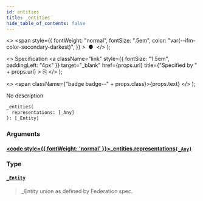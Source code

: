 ```yaml
---
id: entities
title: _entities
hide_table_of_contents: false
---
```


  <>
    <span
      style={{
        fontWeight: "normal",
        fontSize: ".5em",
        color: "var(--ifm-color-secondary-darkest)",
      }}
    >
      &nbsp;●&nbsp;
    </span>
  </>
);

  <>
    Specification
    <a
      className="link"
      style={{ fontSize: "1.5em", paddingLeft: "4px" }}
      target="\_blank"
      href={props.url}
      title={"Specified by " + props.url}
    >
      ⎘
    </a>
  </>
);

  <>
    <span className={"badge badge--" + props.class}>{props.text}</span>
  </>
);

No description

```graphql
_entities(
  representations: [_Any]
): [_Entity]
```

### Arguments

#### [<code style={{ fontWeight: 'normal' }}>\_entities.<b>representations</b></code>](#)<Bullet />[`[_Any]`](../../api-reference/miscellaneous/scalars/any) <Badge class="secondary" text="list"/> <Badge class="secondary" text="scalar"/> <Badge class="secondary" text="miscellaneous"/>

>

### Type

#### [`_Entity`](../../api-reference/miscellaneous/unions/entity) <Badge class="secondary" text="union"/> <Badge class="secondary" text="miscellaneous"/>

> \_Entity union as defined by Federation spec.
